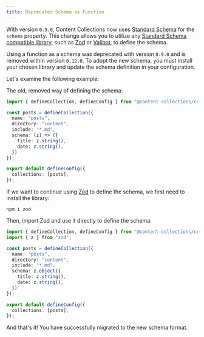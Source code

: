 ```yaml
---
title: Deprecated Schema as Function
---
```


With version `0.9.0`, Content Collections now uses [Standard Schema](https://standardschema.dev/) for the `schema` property. This change allows you to utilize any [Standard Schema compatible library](https://standardschema.dev/#what-schema-libraries-implement-the-spec), such as [Zod](https://zod.dev/) or [Valibot](https://valibot.dev/), to define the schema.

Using a function as a schema was deprecated with version `0.9.0` and is removed within version `0.12.0`.
To adopt the new schema, you must install your chosen library and update the schema definition in your configuration.

Let's examine the following example:

The old, removed way of defining the schema:

```ts
import { defineCollection, defineConfig } from "@content-collections/core";

const posts = defineCollection({
  name: "posts",
  directory: "content",
  include: "*.md",
  schema: (z) => ({
    title: z.string(),
    date: z.string(),
  })
});

export default defineConfig({
  collections: [posts],
});
```

If we want to continue using [Zod](https://zod.dev/) to define the schema, we first need to install the library:

```package-install
npm i zod
```

Then, import Zod and use it directly to define the schema:

```ts
import { defineCollection, defineConfig } from "@content-collections/core";
import { z } from "zod";

const posts = defineCollection({
  name: "posts",
  directory: "content",
  include: "*.md",
  schema: z.object({
    title: z.string(),
    date: z.string(),
  })
});

export default defineConfig({
  collections: [posts],
});
```

And that's it! You have successfully migrated to the new schema format.
